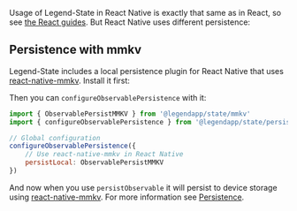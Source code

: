 Usage of Legend-State in React Native is exactly that same as in React, so see [the React guides](../react-basics). But React Native uses different persistence:

## Persistence with mmkv

Legend-State includes a local persistence plugin for React Native that uses [react-native-mmkv](https://github.com/mrousavy/react-native-mmkv). Install it first:

<Install name="react-native-mmkv" />

Then you can `configureObservablePersistence` with it:

```js
import { ObservablePersistMMKV } from '@legendapp/state/mmkv'
import { configureObservablePersistence } from '@legendapp/state/persist'

// Global configuration
configureObservablePersistence({
    // Use react-native-mmkv in React Native
    persistLocal: ObservablePersistMMKV
})
```

And now when you use `persistObservable` it will persist to device storage using [react-native-mmkv](https://github.com/mrousavy/react-native-mmkv). For more information see [Persistence](../persistence).